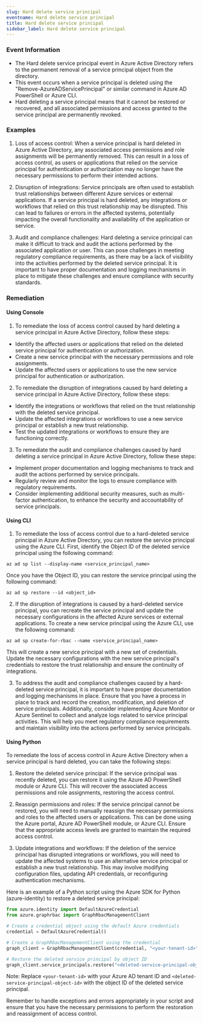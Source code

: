 ```yaml
--- 
slug: Hard delete service principal
eventname: Hard delete service principal
title: Hard delete service principal
sidebar_label: Hard delete service principal
---
```

                       
### Event Information

- The Hard delete service principal event in Azure Active Directory refers to the permanent removal of a service principal object from the directory.
- This event occurs when a service principal is deleted using the "Remove-AzureADServicePrincipal" or similar command in Azure AD PowerShell or Azure CLI.
- Hard deleting a service principal means that it cannot be restored or recovered, and all associated permissions and access granted to the service principal are permanently revoked.


### Examples

1. Loss of access control: When a service principal is hard deleted in Azure Active Directory, any associated access permissions and role assignments will be permanently removed. This can result in a loss of access control, as users or applications that relied on the service principal for authentication or authorization may no longer have the necessary permissions to perform their intended actions.

2. Disruption of integrations: Service principals are often used to establish trust relationships between different Azure services or external applications. If a service principal is hard deleted, any integrations or workflows that relied on this trust relationship may be disrupted. This can lead to failures or errors in the affected systems, potentially impacting the overall functionality and availability of the application or service.

3. Audit and compliance challenges: Hard deleting a service principal can make it difficult to track and audit the actions performed by the associated application or user. This can pose challenges in meeting regulatory compliance requirements, as there may be a lack of visibility into the activities performed by the deleted service principal. It is important to have proper documentation and logging mechanisms in place to mitigate these challenges and ensure compliance with security standards.

### Remediation

#### Using Console

1. To remediate the loss of access control caused by hard deleting a service principal in Azure Active Directory, follow these steps:

- Identify the affected users or applications that relied on the deleted service principal for authentication or authorization.
- Create a new service principal with the necessary permissions and role assignments.
- Update the affected users or applications to use the new service principal for authentication or authorization.

2. To remediate the disruption of integrations caused by hard deleting a service principal in Azure Active Directory, follow these steps:

- Identify the integrations or workflows that relied on the trust relationship with the deleted service principal.
- Update the affected integrations or workflows to use a new service principal or establish a new trust relationship.
- Test the updated integrations or workflows to ensure they are functioning correctly.

3. To remediate the audit and compliance challenges caused by hard deleting a service principal in Azure Active Directory, follow these steps:

- Implement proper documentation and logging mechanisms to track and audit the actions performed by service principals.
- Regularly review and monitor the logs to ensure compliance with regulatory requirements.
- Consider implementing additional security measures, such as multi-factor authentication, to enhance the security and accountability of service principals.

#### Using CLI

1. To remediate the loss of access control due to a hard-deleted service principal in Azure Active Directory, you can restore the service principal using the Azure CLI. First, identify the Object ID of the deleted service principal using the following command:

```
az ad sp list --display-name <service_principal_name>
```

Once you have the Object ID, you can restore the service principal using the following command:

```
az ad sp restore --id <object_id>
```

2. If the disruption of integrations is caused by a hard-deleted service principal, you can recreate the service principal and update the necessary configurations in the affected Azure services or external applications. To create a new service principal using the Azure CLI, use the following command:

```
az ad sp create-for-rbac --name <service_principal_name>
```

This will create a new service principal with a new set of credentials. Update the necessary configurations with the new service principal's credentials to restore the trust relationship and ensure the continuity of integrations.

3. To address the audit and compliance challenges caused by a hard-deleted service principal, it is important to have proper documentation and logging mechanisms in place. Ensure that you have a process in place to track and record the creation, modification, and deletion of service principals. Additionally, consider implementing Azure Monitor or Azure Sentinel to collect and analyze logs related to service principal activities. This will help you meet regulatory compliance requirements and maintain visibility into the actions performed by service principals.

#### Using Python

To remediate the loss of access control in Azure Active Directory when a service principal is hard deleted, you can take the following steps:

1. Restore the deleted service principal: If the service principal was recently deleted, you can restore it using the Azure AD PowerShell module or Azure CLI. This will recover the associated access permissions and role assignments, restoring the access control.

2. Reassign permissions and roles: If the service principal cannot be restored, you will need to manually reassign the necessary permissions and roles to the affected users or applications. This can be done using the Azure portal, Azure AD PowerShell module, or Azure CLI. Ensure that the appropriate access levels are granted to maintain the required access control.

3. Update integrations and workflows: If the deletion of the service principal has disrupted integrations or workflows, you will need to update the affected systems to use an alternative service principal or establish a new trust relationship. This may involve modifying configuration files, updating API credentials, or reconfiguring authentication mechanisms.

Here is an example of a Python script using the Azure SDK for Python (azure-identity) to restore a deleted service principal:

```python
from azure.identity import DefaultAzureCredential
from azure.graphrbac import GraphRbacManagementClient

# Create a credential object using the default Azure credentials
credential = DefaultAzureCredential()

# Create a GraphRbacManagementClient using the credential
graph_client = GraphRbacManagementClient(credential, "<your-tenant-id>")

# Restore the deleted service principal by object ID
graph_client.service_principals.restore("<deleted-service-principal-object-id>")
```

Note: Replace `<your-tenant-id>` with your Azure AD tenant ID and `<deleted-service-principal-object-id>` with the object ID of the deleted service principal.

Remember to handle exceptions and errors appropriately in your script and ensure that you have the necessary permissions to perform the restoration and reassignment of access control.


 